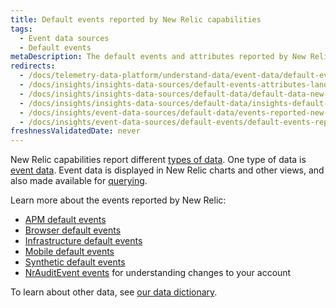 ```yaml
---
title: Default events reported by New Relic capabilities
tags:
  - Event data sources
  - Default events
metaDescription: The default events and attributes reported by New Relic capabilities (APM, browser, mobile, and more).
redirects:
  - /docs/telemetry-data-platform/understand-data/event-data/default-events-reported-new-relic-products
  - /docs/insights/insights-data-sources/default-events-attributes-landing-page-1
  - /docs/insights/insights-data-sources/default-data/default-data-new-relic-products
  - /docs/insights/insights-data-sources/default-data/insights-default-data-other-new-relic-products
  - /docs/insights/event-data-sources/default-data/events-reported-new-relic-products
  - /docs/insights/event-data-sources/default-events/default-events-reported-new-relic-products
freshnessValidatedDate: never
---
```


New Relic capabilities report different [types of data](/docs/using-new-relic/data/understand-data/new-relic-data-types). One type of data is [event data](/docs/using-new-relic/data/understand-data/new-relic-data-types#event-data). Event data is displayed in New Relic charts and other views, and also made available for [querying](/docs/using-new-relic/data/understand-data/query-new-relic-data).

Learn more about the events reported by New Relic:

* [APM default events](/docs/insights/insights-data-sources/default-data/apm-default-events-insights)
* [Browser default events](/docs/insights/insights-data-sources/default-data/browser-default-events-insights)
* [Infrastructure default events](/docs/infrastructure/manage-your-data/data-instrumentation/default-infrastructure-events)
* [Mobile default events](/docs/insights/insights-data-sources/default-data/mobile-default-events-insights)
* [Synthetic default events](/docs/insights/insights-data-sources/default-data/synthetics-default-events-insights)
* [NrAuditEvent events](/docs/insights/event-data-sources/default-events/query-account-audit-logs-nrauditevent/) for understanding changes to your account

To learn about other data, see [our data dictionary](/attribute-dictionary).
